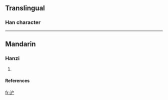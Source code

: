 {{see|滻}}

==Translingual==
===Han character===
{{Han char|rn=85|rad=水|as=06|sn=9|four=|canj=水卜廿竹 (EYTH)|cmean= {{substub}}}}

----
==Mandarin==
===Hanzi===
{{cmn-hanzi|tra=滻|pin=[[chǎn]] ([[chan3]])|wg=ch'an<sup>3</sup>}}
# {{defn|Mandarin}}


====References====
{{Han ref|kx=0623.171|hdz=31615.090|uh=6D50|ud=27984}}

[[fr:浐]]
